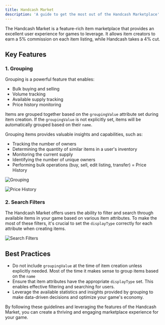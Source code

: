 ```yaml
---
title: Handcash Market
description: 'A guide to get the most out of the Handcash Marketplace'
---
```


The Handcash Market is a feature-rich item marketplace that provides an excellent user experience for games to leverage. It allows item creators to earn a 5% commission on each item listing, while Handcash takes a 4% cut.

## Key Features

### 1. Grouping

Grouping is a powerful feature that enables:
- Bulk buying and selling
- Volume tracking
- Available supply tracking 
- Price history monitoring

Items are grouped together based on the `groupingValue` attribute set during item creation. If the `groupingValue` is not explicitly set, items will be automatically grouped based on their `name`.

Grouping items provides valuable insights and capabilities, such as:
- Tracking the number of owners
- Determining the quantity of similar items in a user's inventory
- Monitoring the current supply
- Identifying the number of unique owners
- Performing bulk operations (buy, sell, edit listing, transfer)
= Price History

![Grouping](/images/grouping.png)

![Price History](/images/price-history.png)


### 2. Search Filters

The Handcash Market offers users the ability to filter and search through available items in your game based on various item attributes. To make the most of these filters, it's crucial to set the `displayType` correctly for each attribute when creating items.

![Search Filters](/images/search-filters.png)  

## Best Practices

- Do not include `groupingValue` at the time of item creation unless explicitly needed.  Most of the time it makes sense to group items based on the `name`
- Ensure that item attributes have the appropriate `displayType` set. This enables effective filtering and searching for users.
- Leverage the available statistics and insights provided by grouping to make data-driven decisions and optimize your game's economy.

By following these guidelines and leveraging the features of the Handcash Market, you can create a thriving and engaging marketplace experience for your game.